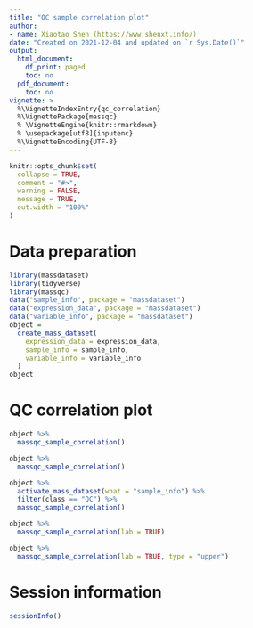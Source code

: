 ```yaml
---
title: "QC sample correlation plot"
author:
- name: Xiaotao Shen (https://www.shenxt.info/)
date: "Created on 2021-12-04 and updated on `r Sys.Date()`"
output:
  html_document:
    df_print: paged
    toc: no
  pdf_document:
    toc: no
vignette: >
  %\VignetteIndexEntry{qc_correlation}
  %\VignettePackage{massqc}
  % \VignetteEngine{knitr::rmarkdown}
  % \usepackage[utf8]{inputenc}
  %\VignetteEncoding{UTF-8}
---
```


```r
knitr::opts_chunk$set(
  collapse = TRUE,
  comment = "#>",
  warning = FALSE,
  message = TRUE,
  out.width = "100%"
)
```

# **Data preparation**

```r
library(massdataset)
library(tidyverse)
library(massqc)
data("sample_info", package = "massdataset")
data("expression_data", package = "massdataset")
data("variable_info", package = "massdataset")
object =
  create_mass_dataset(
    expression_data = expression_data,
    sample_info = sample_info,
    variable_info = variable_info
  )
object
```

# **QC correlation plot**

```r
object %>%
  massqc_sample_correlation()

object %>%
  massqc_sample_correlation()

object %>%
  activate_mass_dataset(what = "sample_info") %>%
  filter(class == "QC") %>%
  massqc_sample_correlation()

object %>%
  massqc_sample_correlation(lab = TRUE)

object %>%
  massqc_sample_correlation(lab = TRUE, type = "upper")
```

# **Session information**

```r
sessionInfo()
```
